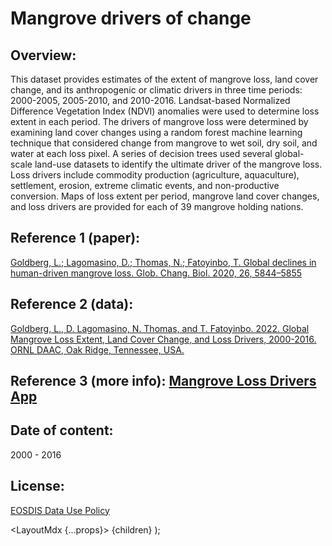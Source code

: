
# Mangrove drivers of change

## Overview:

This dataset provides estimates of the extent of mangrove loss, land cover change, and its anthropogenic or climatic drivers in three time periods: 2000-2005, 2005-2010, and 2010-2016. Landsat-based Normalized Difference Vegetation Index (NDVI) anomalies were used to determine loss extent in each period. The drivers of mangrove loss were determined by examining land cover changes using a random forest machine learning technique that considered change from mangrove to wet soil, dry soil, and water at each loss pixel. A series of decision trees used several global-scale land-use datasets to identify the ultimate driver of the mangrove loss. Loss drivers include commodity production (agriculture, aquaculture), settlement, erosion, extreme climatic events, and non-productive conversion. Maps of loss extent per period, mangrove land cover changes, and loss drivers are provided for each of 39 mangrove holding nations.


## Reference 1 (paper): 

<a href="https://onlinelibrary.wiley.com/doi/10.1111/gcb.15275" target="_blank" rel="noopener noreferrer">Goldberg, L.; Lagomasino, D.; Thomas, N.; Fatoyinbo, T. Global declines in human-driven mangrove loss. Glob. Chang. Biol. 2020, 26, 5844–5855</a>

## Reference 2 (data): 

<a href="https://daac.ornl.gov/cgi-bin/dsviewer.pl?ds_id=1768" target="_blank" rel="noopener noreferrer">Goldberg, L., D. Lagomasino, N. Thomas, and T. Fatoyinbo. 2022. Global Mangrove Loss Extent, Land Cover Change, and Loss Drivers, 2000-2016. ORNL DAAC, Oak Ridge, Tennessee, USA.</a>

## Reference 3 (more info): <a href="https://www.mangrovelossdrivers.app/" target="_blank" rel="noopener noreferrer">Mangrove Loss Drivers App</a>

## Date of content:

2000 - 2016

## License:

<a href="https://www.earthdata.nasa.gov/learn/use-data/data-use-policy" target="_blank" rel="noopener noreferrer">EOSDIS Data Use Policy</a>


  <LayoutMdx {...props}>
    {children}
  </LayoutMdx>
);


